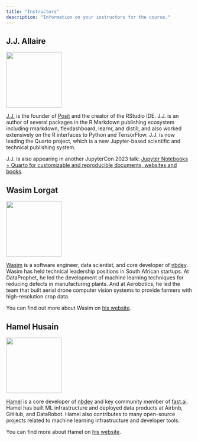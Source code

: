 ```yaml
---
title: "Instructors"
description: "Information on your instructors for the course."
---
```


## J.J. Allaire

[![](photos/jj.png){width="150" fig-align="center"}](https://www.linkedin.com/in/jjallaire/)

[J.J.](https://www.linkedin.com/in/jjallaire/) is the founder of [Posit](https://posit.co/) and the creator of the RStudio IDE. J.J. is an author of several packages in the R Markdown publishing ecosystem including rmarkdown, flexdashboard, learnr, and distill, and also worked extensively on the R interfaces to Python and TensorFlow. J.J. is now leading the Quarto project, which is a new Jupyter-based scientific and technical publishing system.

J.J. is also appearing in another JupyterCon 2023 talk: [Jupyter Notebooks + Quarto for customizable and reproducible documents, websites and books](https://cfp.jupytercon.com/2023/talk/CZDZSB/).


## Wasim Lorgat

[![](photos/wasim.jpeg){width="150" fig-align="center"}](https://wasimlorgat.com/)

[Wasim](https://wasimlorgat.com/) is a software engineer, data scientist, and core developer of [nbdev](https://nbdev.fast.ai/). Wasim has held technical leadership positions in South African startups. At DataProphet, he led the development of machine learning techniques for reducing defects in manufacturing plants. And at Aerobotics, he led the team that built aerial drone computer vision systems to provide farmers with high-resolution crop data.

You can find out more about Wasim on [his website](https://wasimlorgat.com/).

## Hamel Husain

[![](photos/hamel.jpeg){width="150" fig-align="center"}](https://hamel.dev)

[Hamel](https://hamel.dev) is a core developer of [nbdev](https://nbdev.fast.ai/) and key community member of [fast.ai](https://fast.ai/). Hamel has built ML infrastructure and deployed data products at Airbnb, GitHub, and DataRobot. Hamel also contributes to many open-source projects related to machine learning infrastructure and developer tools.

You can find more about Hamel on [his website](https://hamel.dev/).
